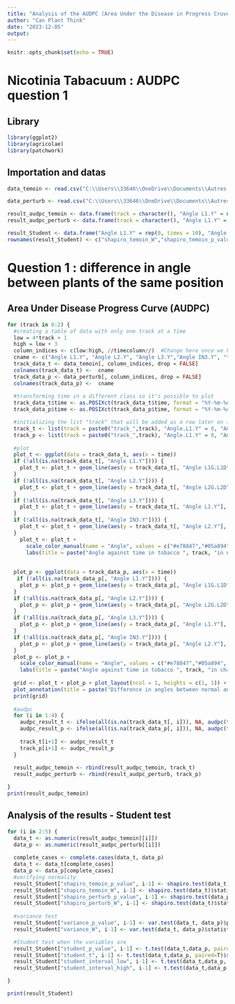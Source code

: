 ```yaml
---
title: "Analysis of the AUDPC (Area Under the Disease in Progress Cruve) "
author: "Can Plant Think"
date: "2023-12-05"
output:
---
```


```r
knitr::opts_chunk$set(echo = TRUE)
```

# Nicotinia Tabacuum : AUDPC question 1

## Library

```r
library(ggplot2)
library(agricolae)
library(patchwork)
```

## Importation and datas

```r
data_temoin <- read.csv("C:\\Users\\33646\\OneDrive\\Documents\\Autres dossiers\\Sup Agro\\2ème année\\Recherche\\R\\ATS1P2_angles_result_training.csv", header = T, sep= ",")

data_perturb <- read.csv("C:\\Users\\33646\\OneDrive\\Documents\\Autres dossiers\\Sup Agro\\2ème année\\Recherche\\R\\ATS1P2_angles_result_training.csv", header = T, sep= ",")

result_audpc_temoin <- data.frame(track = character(), "Angle L1.Y" = numeric(), "Angle L2.Y" = numeric(), "Angle L3.Y" = numeric(), "Angle IN3.Y" = numeric(), stringsAsFactors = FALSE)
result_audpc_perturb <- data.frame(track = character(), "Angle L1.Y" = numeric(), "Angle L2.Y" = numeric(), "Angle L3.Y" = numeric(), "Angle IN3.Y" = numeric(), stringsAsFactors = FALSE)

result_Student <- data.frame("Angle L1.Y" = rep(0, times = 10), "Angle L2.Y" = rep(0, times = 10), "Angle L3.Y" = rep(0, times = 10), "Angle IN3.Y" = rep(0, times = 10), stringsAsFactors = FALSE)
rownames(result_Student) <- c("shapiro_temoin_W","shapiro_temoin_p_value", "shapiro_perturb_W","shapiro_perturb_p_value", "variance_W", "variance_p_value", "student_t", "student_p_value", "student_interval_low", "student_interval_high")

```

# Question 1 : difference in angle between plants of the same position

## Area Under Disease Progress Curve (AUDPC)

```r

for (track in 0:2) {
  #creating a table of data with only one track at a time
  low = 4*track + 1
  high = low + 3
  column_indices <- c(low:high, //timecolumn//)  #Change here once we have the data
  cname <- c("Angle L1.Y", "Angle L2.Y", "Angle L3.Y","Angle IN3.Y", "time")
  track_data_t <- data_temoin[, column_indices, drop = FALSE]
  colnames(track_data_t) <-  cname
  track_data_p <- data_perturb[, column_indices, drop = FALSE]
  colnames(track_data_p) <-  cname
  
  #transforming time in a different class so it's possible to plot
  track_data_t$time <- as.POSIXct(track_data_t$time, format = "%Y-%m-%d %H:%M:%S")
  track_data_p$time <- as.POSIXct(track_data_p$time, format = "%Y-%m-%d %H:%M:%S")

  #initializing the list "track" that will be added as a row later on in the result_aupdc_temoin
  track_t <- list(track = paste0("track_",track), "Angle.L1.Y" = 0, "Angle.L2.Y" = 0, "Angle.L3.Y" = 0, "Angle.IN3.Y" = 0)
  track_p <- list(track = paste0("track_",track), "Angle.L1.Y" = 0, "Angle.L2.Y" = 0, "Angle.L3.Y" = 0, "Angle.IN3.Y" = 0)
  
  #plot
  plot_t <- ggplot(data = track_data_t, aes(x = time))
  if (!all(is.na(track_data_t[, "Angle L1.Y"]))) {
    plot_t <- plot_t + geom_line(aes(y = track_data_t[, "Angle L1G.L1D"], color = "Angle L1G.L1D"), size = 1) 
  }
  if (!all(is.na(track_data_t[, "Angle L2.Y"]))) {
    plot_t <- plot_t + geom_line(aes(y = track_data_t[, "Angle L2G.L2D"], color = "Angle L2G.L2D"), size = 1)
  }
  if (!all(is.na(track_data_t[, "Angle L3.Y"]))) {
    plot_t <- plot_t + geom_line(aes(y = track_data_t[, "Angle L1.Y"], color = "Angle L1.Y"), size = 1)
  }
  if (!all(is.na(track_data_t[, "Angle IN3.Y"]))) {
    plot_t <- plot_t + geom_line(aes(y = track_data_t[, "Angle L2.Y"], color = "Angle L2.Y"), size = 1)
  }
    plot_t <- plot_t + 
      scale_color_manual(name = "Angle", values = c("#e78847","#05a894", "#dda0dd", "#2a52be")) + 
      labs(title = paste("Angle against time in tobacco ", track, "in normal conditions"), x = "Time", y ="Angle")
  
      
  plot_p <- ggplot(data = track_data_p, aes(x = time))
   if (!all(is.na(track_data_p[, "Angle L1.Y"]))) {
    plot_p <- plot_p + geom_line(aes(y = track_data_p[, "Angle L1G.L1D"], color = "Angle L1G.L1D"), size = 1) 
  }
  if (!all(is.na(track_data_p[, "Angle L2.Y"]))) {
    plot_p <- plot_p + geom_line(aes(y = track_data_p[, "Angle L2G.L2D"], color = "Angle L2G.L2D"), size = 1)
  }
  if (!all(is.na(track_data_p[, "Angle L3.Y"]))) {
    plot_p <- plot_p + geom_line(aes(y = track_data_p[, "Angle L1.Y"], color = "Angle L1.Y"), size = 1)
  }
  if (!all(is.na(track_data_p[, "Angle IN3.Y"]))) {
    plot_p <- plot_p + geom_line(aes(y = track_data_p[, "Angle L2.Y"], color = "Angle L2.Y"), size = 1)
  }
  plot_p <- plot_p + 
    scale_color_manual(name = "Angle", values = c("#e78847","#05a894", "#dda0dd", "#2a52be")) + 
    labs(title = paste("Angle against time in tobacco ", track, "in changed conditions"), x = "Time", y = "Angle")
  
  grid <- plot_t + plot_p + plot_layout(ncol = 1, heights = c(1, 1)) +
  plot_annotation(title = paste("Difference in angles between normal and changed conditions in tobacco ",track))
  print(grid)
  
  #audpc
  for (i in 1:4) {
    audpc_result_t <- ifelse(all(is.na(track_data_t[, i])), NA, audpc(track_data_t[, i], track_data_t$time, type = "absolute"))
    audpc_result_p <- ifelse(all(is.na(track_data_p[, i])), NA, audpc(track_data_p[, i], track_data_p$time, type = "absolute"))
    
    track_t[i+1] <- audpc_result_t
    track_p[i+1] <- audpc_result_p
  }
  
  result_audpc_temoin <- rbind(result_audpc_temoin, track_t)
  result_audpc_perturb <- rbind(result_audpc_perturb, track_p)

}
print(result_audpc_temoin)
```

## Analysis of the results - Student test

```r
for (i in 2:5) {
  data_t <- as.numeric(result_audpc_temoin[[i]])
  data_p <- as.numeric(result_audpc_perturb[[i]])
  
  complete_cases <- complete.cases(data_t, data_p)
  data_t <- data_t[complete_cases]
  data_p <- data_p[complete_cases]
  #verifying normality
  result_Student["shapiro_temoin_p_value", i-1] <- shapiro.test(data_t)$p.value 
  result_Student["shapiro_temoin_W", i-1] <- shapiro.test(data_t)$statistic
  result_Student["shapiro_perturb_p_value", i-1] <- shapiro.test(data_p) 
  result_Student["shapiro_perturb_W", i-1] <- shapiro.test(data_t)$statistic
  
  #variance test
  result_Student["variance_p_value", i-1] <- var.test(data_t, data_p)$p.value
  result_Student["variance_W", i-1] <- var.test(data_t, data_p)$statistic

  #Student test when the variables are 
  result_Student["student_p_value", i-1] <- t.test(data_t,data_p, paired=T)$p.value
  result_Student["student_t", i-1] <- t.test(data_t,data_p, paired=T)$statistic
  result_Student["student_interval_low", i-1] <- t.test(data_t,data_p, paired=T)$conf.int[1]
  result_Student["student_interval_high", i-1] <- t.test(data_t,data_p, paired=T)$conf.int[2]

}

print(result_Student)



```

